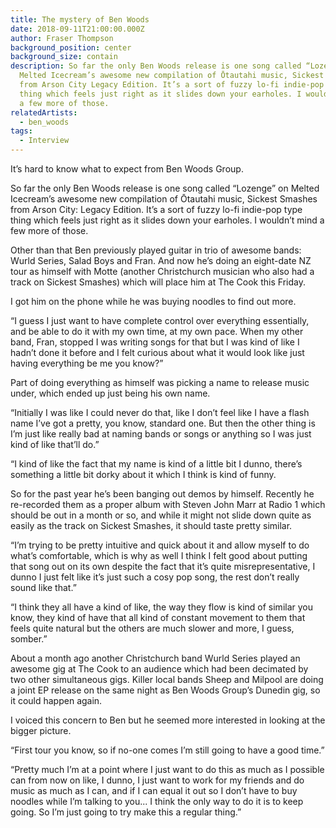 ```yaml
---
title: The mystery of Ben Woods
date: 2018-09-11T21:00:00.000Z
author: Fraser Thompson
background_position: center
background_size: contain
description: So far the only Ben Woods release is one song called “Lozenge” on
  Melted Icecream’s awesome new compilation of Ōtautahi music, Sickest Smashes
  from Arson City Legacy Edition. It’s a sort of fuzzy lo-fi indie-pop type
  thing which feels just right as it slides down your earholes. I wouldn’t mind
  a few more of those.
relatedArtists:
  - ben_woods
tags:
  - Interview
---
```



It’s hard to know what to expect from Ben Woods Group.

So far the only Ben Woods release is one song called “Lozenge” on Melted Icecream’s awesome new compilation of Ōtautahi music, Sickest Smashes from Arson City: Legacy Edition. It’s a sort of fuzzy lo-fi indie-pop type thing which feels just right as it slides down your earholes. I wouldn’t mind a few more of those.

Other than that Ben previously played guitar in trio of awesome bands: Wurld Series, Salad Boys and Fran. And now he’s doing an eight-date NZ tour as himself with Motte (another Christchurch musician who also had a track on Sickest Smashes) which will place him at The Cook this Friday.

I got him on the phone while he was buying noodles to find out more.

“I guess I just want to have complete control over everything essentially, and be able to do it with my own time, at my own pace. When my other band, Fran, stopped I was writing songs for that but I was kind of like I hadn’t done it before and I felt curious about what it would look like just having everything be me you know?”

Part of doing everything as himself was picking a name to release music under, which ended up just being his own name.

“Initially I was like I could never do that, like I don’t feel like I have a flash name I’ve got a pretty, you know, standard one. But then the other thing is I’m just like really bad at naming bands or songs or anything so I was just kind of like that’ll do.”

“I kind of like the fact that my name is kind of a little bit I dunno, there’s something a little bit dorky about it which I think is kind of funny.

So for the past year he’s been banging out demos by himself. Recently he re-recorded them as a proper album with Steven John Marr at Radio 1 which should be out in a month or so, and while it might not slide down quite as easily as the track on Sickest Smashes, it should taste pretty similar.

“I’m trying to be pretty intuitive and quick about it and allow myself to do what’s comfortable, which is why as well I think I felt good about putting that song out on its own despite the fact that it’s quite misrepresentative, I dunno I just felt like it’s just such a cosy pop song, the rest don’t really sound like that.”

“I think they all have a kind of like, the way they flow is kind of similar you know, they kind of have that all kind of constant movement to them that feels quite natural but the others are much slower and more, I guess, somber.”

About a month ago another Christchurch band Wurld Series played an awesome gig at The Cook to an audience which had been decimated by two other simultaneous gigs. Killer local bands Sheep and Milpool are doing a joint EP release on the same night as Ben Woods Group’s Dunedin gig, so it could happen again.

I voiced this concern to Ben but he seemed more interested in looking at the bigger picture.

“First tour you know, so if no-one comes I’m still going to have a good time.”

“Pretty much I’m at a point where I just want to do this as much as I possible can from now on like, I dunno, I just want to work for my friends and do music as much as I can, and if I can equal it out so I don’t have to buy noodles while I’m talking to you... I think the only way to do it is to keep going. So I’m just going to try make this a regular thing.”
